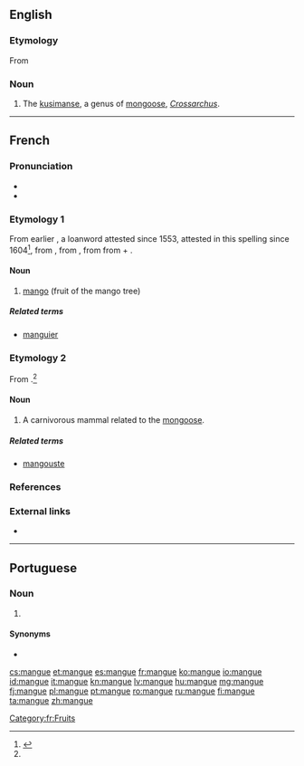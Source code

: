 {{also|Mangue}}
==English==
{{rfi}}
{{wikispecies|Crossarchus}}
===Etymology===
From {{etyl|fr|en}} {{term|manger|lang=fr}}

===Noun===
{{en-noun}}

# The [[kusimanse]], a genus of [[mongoose]], ''[[Crossarchus]]''.

----

==French==
{{wikipedia|lang=fr}}

===Pronunciation===
* {{IPA|/mɑ̃ɡ/|lang=fr}}
* {{audio|Fr-mangue.ogg|mangue|lang=fr}}

===Etymology 1===
From earlier {{term|manga}}, a loanword attested since 1553, attested in this spelling since 1604<ref name="TLFi">{{R:TLFi}}</ref>, from {{etyl|pt|fr}} {{term|manga|lang=pt}}, from {{etyl|ms|fr}} {{term|mangga|lang=ms}}, from {{etyl|ta|fr}} {{term|மாங்காய்|tr=māṅkāy|lang=ta|sc=Taml}} from {{term|மா||tr=mā|lang=ta|mango species}} + {{term|காய்||tr=kāy|lang=ta|unripe fruit}}.

====Noun====
{{fr-noun|f}}

# [[mango]] (fruit of the mango tree)

=====Related terms=====
* [[manguier]]

===Etymology 2===
From {{term|mangouste||mongoose}}.<ref name="TLFi"/>

====Noun====
{{fr-noun|f}}

# A carnivorous mammal related to the [[mongoose]].

=====Related terms=====
* [[mangouste]]

===References===
<references/>

===External links===
* {{R:TLFi}}

[[Category:fr:Fruits]]

----

==Portuguese==

===Noun===
{{pt-noun|m}}

# {{l/en|mangrove}} {{gloss|tropical habitat of trees or shrubs that grow in shallow coastal water}}

====Synonyms====
* {{l/pt|manguezal}}

[[cs:mangue]]
[[et:mangue]]
[[es:mangue]]
[[fr:mangue]]
[[ko:mangue]]
[[io:mangue]]
[[id:mangue]]
[[it:mangue]]
[[kn:mangue]]
[[lv:mangue]]
[[hu:mangue]]
[[mg:mangue]]
[[fj:mangue]]
[[pl:mangue]]
[[pt:mangue]]
[[ro:mangue]]
[[ru:mangue]]
[[fi:mangue]]
[[ta:mangue]]
[[zh:mangue]]